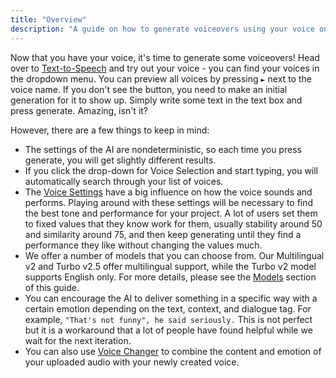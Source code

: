 ```yaml
---
title: "Overview"
description: "A guide on how to generate voiceovers using your voice on ElevenLabs."
---
```



Now that you have your voice, it's time to generate some voiceovers! Head over to [Text-to-Speech](https://elevenlabs.io/text-to-speech) and try out your voice - you can find your voices in the dropdown menu. You can preview all voices by pressing `►` next to the voice name. If you don't see the button, you need to make an initial generation for it to show up. Simply write some text in the text box and press generate. Amazing, isn't it?

However, there are a few things to keep in mind:

- The settings of the AI are nondeterministic, so each time you press generate, you will get slightly different results.
- If you click the drop-down for Voice Selection and start typing, you will automatically search through your list of voices.
- The [Voice Settings](/speech-synthesis/voice-settings) have a big influence on how the voice sounds and performs. Playing around with these settings will be necessary to find the best tone and performance for your project. A lot of users set them to fixed values that they know work for them, usually stability around 50 and similarity around 75, and then keep generating until they find a performance they like without changing the values much.
- We offer a number of models that you can choose from.  Our Multilingual v2 and Turbo v2.5 offer multilingual support, while the Turbo v2 model supports English only.  For more details, please see the [Models](/speech-synthesis/models) section of this guide.
- You can encourage the AI to deliver something in a specific way with a certain emotion depending on the text, context, and dialogue tag. For example, ```"That's not funny", he said seriously.``` This is not perfect but it is a workaround that a lot of people have found helpful while we wait for the next iteration.
- You can also use [Voice Changer](/api-reference/speech-to-speech) to combine the content and emotion of your uploaded audio with your newly created voice.
